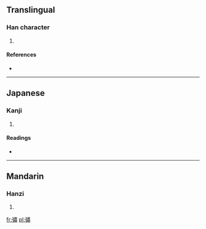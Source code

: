 ==Translingual==

===Han character===
{{Han char|rn=57|rad=弓|as=12|sn=15|four=|canj=弓中X (NLX)}}

# {{defn|Han|sort=弓12}}

====References====
* {{Han ref|kx=0360.410|dkj=09861|dj=0678.290|hdz=21003.080|uh=5F47|ud=24391}}

----

==Japanese==

===Kanji===
{{ja-kanji|grade=|rs=弓12}}

# {{defn|lang=ja|sort=弓12}}

====Readings====
* {{ja-readings|on=[[よう]] (yō)|kun=[[ゆわず]] (yuwazu)}}

----

==Mandarin==

===Hanzi===
{{cmn-hanzi|pin=[[xiāo]] ([[xiao1]])|wg=hsiao<sup>1</sup>}}

# {{defn|lang=cmn|sort=弓12}}

[[fr:彇]]
[[pl:彇]]